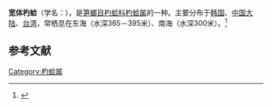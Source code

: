 {{Speciesbox
| name = 宽体杓蛤
| image = 
| image_width = 
| genus = Cuspidaria
| species = macrohynchus
| authority = Smith, 1895
}}
'''宽体杓蛤'''（学名：''{{lang|la|Cuspidaria macrohynchus}}''），是[[笋螂目|笋螂目]][[杓蛤科|杓蛤科]][[杓蛤属|杓蛤属]]的一种。主要分布于[[韩国|韩国]]、[[中国大陆|中国大陆]]、[[台湾|台湾]]，常栖息在东海（水深365－395米）、南海（水深300米）。<ref>{{cite web|url=http://shell.sinica.edu.tw/chinese/shellbase_detail.php?science_no=2855|title=国际贝库：宽体杓蛤|publisher=台湾贝类资料库|accessdate=2009-08-11|archive-date=2016-03-04|archive-url=https://web.archive.org/web/20160304104358/http://shell.sinica.edu.tw/chinese/shellbase_detail.php?science_no=2855|dead-url=no}}</ref>

== 参考文献 ==
{{reflist|2}}
{{Taxonbar|from=Q10951093}}

[[Category:杓蛤属|Category:杓蛤属]]